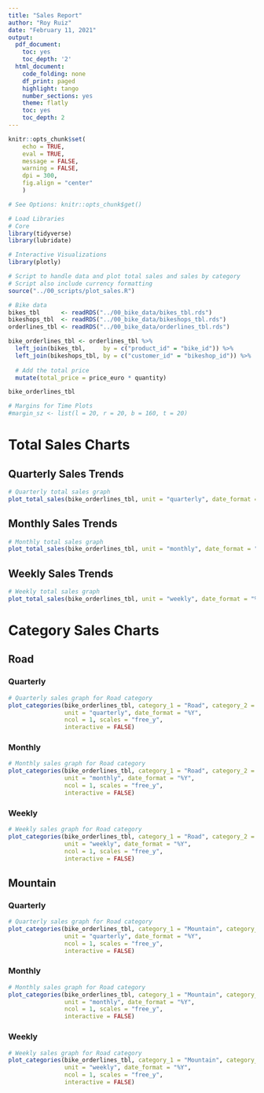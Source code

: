```yaml
---
title: "Sales Report"
author: "Roy Ruiz"
date: "February 11, 2021"
output:
  pdf_document:
    toc: yes
    toc_depth: '2'
  html_document:
    code_folding: none
    df_print: paged
    highlight: tango
    number_sections: yes
    theme: flatly
    toc: yes
    toc_depth: 2
---
```


```r
knitr::opts_chunk$set(
    echo = TRUE,
    eval = TRUE,
    message = FALSE,
    warning = FALSE,
    dpi = 300,
    fig.align = "center"
    )

# See Options: knitr::opts_chunk$get()

# Load Libraries
# Core
library(tidyverse)
library(lubridate)

# Interactive Visualizations
library(plotly)

# Script to handle data and plot total sales and sales by category
# Script also include currency formatting
source("../00_scripts/plot_sales.R")
```

```r
# Bike data
bikes_tbl      <- readRDS("../00_bike_data/bikes_tbl.rds")
bikeshops_tbl  <- readRDS("../00_bike_data/bikeshops_tbl.rds")
orderlines_tbl <- readRDS("../00_bike_data/orderlines_tbl.rds")

bike_orderlines_tbl <- orderlines_tbl %>%
  left_join(bikes_tbl,     by = c("product_id" = "bike_id")) %>%
  left_join(bikeshops_tbl, by = c("customer_id" = "bikeshop_id")) %>%
  
  # Add the total price
  mutate(total_price = price_euro * quantity)

bike_orderlines_tbl

# Margins for Time Plots
#margin_sz <- list(l = 20, r = 20, b = 160, t = 20)
```

# Total Sales Charts {.tabset .tabset-fade .tabset-pills}

## Quarterly Sales Trends

```r
# Quarterly total sales graph
plot_total_sales(bike_orderlines_tbl, unit = "quarterly", date_format = "%Y", interactive = FALSE)
```

## Monthly Sales Trends

```r
# Monthly total sales graph
plot_total_sales(bike_orderlines_tbl, unit = "monthly", date_format = "%B %Y", interactive = FALSE)
```

## Weekly Sales Trends

```r
# Weekly total sales graph
plot_total_sales(bike_orderlines_tbl, unit = "weekly", date_format = "%B %d, %Y", interactive = FALSE)
```


# Category Sales Charts {.tabset .tabset-fade .tabset-pills}

## Road {.tabset .tabset-fade .tabset-pills}

### Quarterly

```r
# Quarterly sales graph for Road category
plot_categories(bike_orderlines_tbl, category_1 = "Road", category_2 = "All", 
                unit = "quarterly", date_format = "%Y",
                ncol = 1, scales = "free_y",
                interactive = FALSE)
```

### Monthly

```r
# Monthly sales graph for Road category
plot_categories(bike_orderlines_tbl, category_1 = "Road", category_2 = "All", 
                unit = "monthly", date_format = "%Y",
                ncol = 1, scales = "free_y",
                interactive = FALSE)
```

### Weekly

```r
# Weekly sales graph for Road category
plot_categories(bike_orderlines_tbl, category_1 = "Road", category_2 = "All", 
                unit = "weekly", date_format = "%Y",
                ncol = 1, scales = "free_y",
                interactive = FALSE)
```

## Mountain {.tabset .tabset-fade .tabset-pills}

### Quarterly

```r
# Quarterly sales graph for Road category
plot_categories(bike_orderlines_tbl, category_1 = "Mountain", category_2 = "All", 
                unit = "quarterly", date_format = "%Y",
                ncol = 1, scales = "free_y",
                interactive = FALSE)
```

### Monthly

```r
# Monthly sales graph for Road category
plot_categories(bike_orderlines_tbl, category_1 = "Mountain", category_2 = "All", 
                unit = "monthly", date_format = "%Y",
                ncol = 1, scales = "free_y",
                interactive = FALSE)
```

### Weekly

```r
# Weekly sales graph for Road category
plot_categories(bike_orderlines_tbl, category_1 = "Mountain", category_2 = "All", 
                unit = "weekly", date_format = "%Y",
                ncol = 1, scales = "free_y",
                interactive = FALSE)
```
